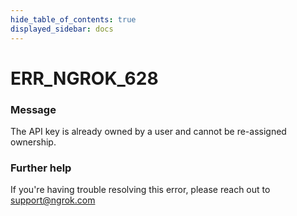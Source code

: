 ```yaml
---
hide_table_of_contents: true
displayed_sidebar: docs
---
```



# ERR_NGROK_628

### Message

The API key is already owned by a user and cannot be re-assigned ownership.

<ErrorDetails error="err_ngrok_628" />

### Further help

If you're having trouble resolving this error, please reach out to [support@ngrok.com](mailto:support@ngrok.com?subject=Help%20with%20ERR_NGROK_628)

